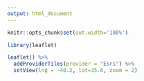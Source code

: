 ```yaml
---
output: html_document
---
```


```r

knitr::opts_chunk$set(out.width='100%')

```


```r
library(leaflet)

leaflet() %>% 
  addProviderTiles(provider = "Esri") %>% 
  setView(lng = -40.2, lat=35.6, zoom = 2)

```
